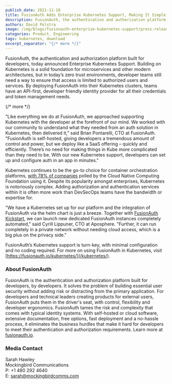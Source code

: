 ```yaml
---
publish_date: 2021-11-10 
title: FusionAuth Adds Enterprise Kubernetes Support, Making It Simple to Add Authentication & Authorization Support to Kube Clusters
description: FusionAuth, the authentication and authorization platform built for developers, today announced Enterprise Kubernetes Support. By deploying FusionAuth into their Kubernetes clusters, teams have an API-first, developer friendly identity provider for all their credentials and token management needs.
authors: David Polstra
image: /img/blogs/fusionauth-enterprise-kubernetes-support/press-release-fusionauth-adds-enterprise-kubernetes-support.png
categories: Product, Engineering
tags: kubernetes, download
excerpt_separator: "{/* more */}"
---
```


FusionAuth, the authentication and authorization platform built for developers, today announced Enterprise Kubernetes Support. Building on Kubernetes is a solid foundation for microservices and other modern architectures, but in today’s zero trust environments, developer teams still need a way to ensure that access is limited to authorized users and services. By deploying FusionAuth into their Kubernetes clusters, teams have an API-first, developer friendly identity provider for all their credentials and token management needs.

{/* more */}

"Like everything we do at FusionAuth, we approached supporting Kubernetes with the developer at the forefront of our mind. We worked with our community to understand what they needed from an auth solution in Kubernetes, then delivered it," said Brian Pontarelli, CTO at FusionAuth. "FusionAuth is self-hosted, giving developers a tremendous amount of control and power, but we deploy like a SaaS offering – quickly and efficiently. There’s no need for making things in Kube more complicated than they need to be. With our new Kubernetes support, developers can set up and configure auth in an app in minutes."
 
Kubernetes continues to be the go-to choice for container orchestration platforms, [with 78% of companies](https://enterprisersproject.com/article/2020/6/kubernetes-statistics-2020) polled by the Cloud Native Computing Foundation using it. Despite its popularity amongst enterprises, Kubernetes is notoriously complex. Adding authorization and authentication services within it is often more work than DevSecOps teams have the bandwidth or expertise for.

"We have a Kubernetes set up for our platform and the integration of FusionAuth via the helm chart is just a breeze. Together with [FusionAuth Kickstart](/docs/v1/tech/installation-guide/kickstart), we can launch new dedicated FusionAuth instances completely automated," said Cyrill Lippuner, CTO at Aposphere. "Further, it can run completely in a private network without needing cloud access, which is a big plus on the privacy side."

FusionAuth’s Kubernetes support is turn-key, with minimal configuration and no coding required. For more on using FusionAuth in Kubernetes, visit [https://fusionauth.io/kubernetes/](/kubernetes/).

### About FusionAuth

FusionAuth is the authentication and authorization platform built for developers, by developers. It solves the problem of building essential user security without adding risk or distracting from the primary application. For developers and technical leaders creating products for external users, FusionAuth puts them in the driver's seat, with control, flexibility and developer ergonomics. FusionAuth tames the risk and complexity that comes with typical identity systems. With self-hosted or cloud software, extensive documentation, free options, fast deployment and a no-hassle process, it eliminates the business hurdles that make it hard for developers to meet their authentication and authorization requirements.  Learn more at [fusionauth.io](/).

### Media Contact

Sarah Hawley  
Mockingbird Communications  
P: +1 480 292 4640  
E: sarah@mockingbirdcomms.com

